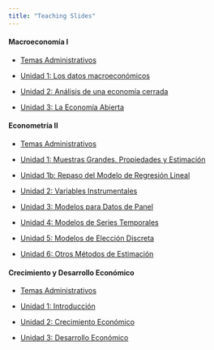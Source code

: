 ```yaml
---
title: "Teaching Slides"
---
```



#### Macroeconomía I

- [Temas Administrativos](https://mauriciotejada.com/macroeconomics_i_slides/0_temas_administrativos/)

- [Unidad 1: Los datos macroeconómicos](https://mauriciotejada.com/macroeconomics_i_slides/1_los_datos_macro/)

- [Unidad 2: Análisis de una economía cerrada](https://mauriciotejada.com/macroeconomics_i_slides/2_eco_cerrada/)

- [Unidad 3: La Economía Abierta](https://mauriciotejada.com/macroeconomics_i_slides/3_eco_abierta/)

#### Econometría II

- [Temas Administrativos](https://mauriciotejada.com/econometrics_ii_slides/0_temas_administrativos/)

- [Unidad 1: Muestras Grandes, Propiedades y Estimación](https://mauriciotejada.com/econometrics_ii_slides/1_muestras_grandes/)

- [Unidad 1b: Repaso del Modelo de Regresión Lineal](https://mauriciotejada.com/econometrics_ii_slides/1b_repaso_regresion_lineal/)

- [Unidad 2: Variables Instrumentales](https://mauriciotejada.com/econometrics_ii_slides/2_variables_instrumentales/)

- [Unidad 3: Modelos para Datos de Panel](https://mauriciotejada.com/econometrics_ii_slides/3_panel_de_datos/)

- [Unidad 4: Modelos de Series Temporales](https://mauriciotejada.com/econometrics_ii_slides/4_series_de_tiempo/)

- [Unidad 5: Modelos de Elección Discreta](https://mauriciotejada.com/econometrics_ii_slides/5_variable_dependiente_cualitativa/)

- [Unidad 6: Otros Métodos de Estimación](https://mauriciotejada.com/econometrics_ii_slides/6_otros_metodos_de_estimacion/)

#### Crecimiento y Desarrollo Económico

- [Temas Administrativos](https://mauriciotejada.com/crecimiento_y_desarrollo_slides/0_temas_administrativos/)

- [Unidad 1: Introducción](https://mauriciotejada.com/crecimiento_y_desarrollo_slides/1_hechos_estilizados/)

- [Unidad 2: Crecimiento Económico](https://mauriciotejada.com/crecimiento_y_desarrollo_slides/2_crecimiento_economico/)

- [Unidad 3: Desarrollo Económico](https://mauriciotejada.com/crecimiento_y_desarrollo_slides/3_desarrollo_economico/)

